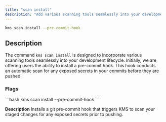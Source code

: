 ```yaml
---
title: "scan install"
description: "Add various scanning tools seamlessly into your development lifecycle"
---
```


```bash
kms scan install --pre-commit-hook
```

## Description
The command `kms scan install` is designed to incorporate various scanning tools seamlessly into your development lifecycle. 
Initially, we are offering users the ability to install a pre-commit hook. This hook conducts an automatic scan for any exposed secrets in your commits before they are pushed.

### Flags
<Accordion title="--pre-commit-hook">
  ```bash 
  kms scan install --pre-commit-hook
  ```
  
  **Description**
  Installs a git pre-commit hook that triggers KMS to scan your staged changes for any exposed secrets prior to pushing.

</Accordion>
